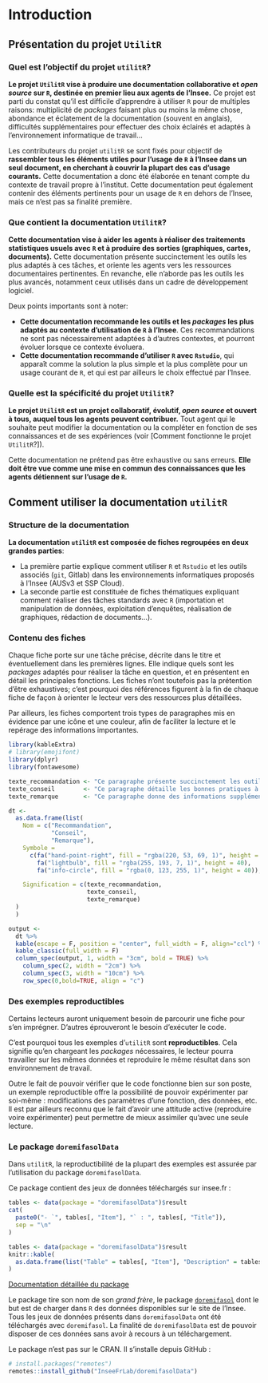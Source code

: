 # Introduction

## Présentation du projet `UtilitR`

### Quel est l'objectif du projet `utilitR`?

**Le projet `UtilitR` vise à produire une documentation collaborative et _open source_ sur `R`, destinée en premier lieu aux agents de l'Insee.** Ce projet est parti du constat qu'il est difficile d'apprendre à utiliser `R` pour de multiples raisons: multiplicité de _packages_ faisant plus ou moins la même chose, abondance et éclatement de la documentation (souvent en anglais), difficultés supplémentaires pour effectuer des choix éclairés et adaptés à l'environnement informatique de travail...

Les contributeurs du projet `utilitR` se sont fixés pour objectif de **rassembler tous les éléments utiles pour l'usage de `R` à l'Insee dans un seul document, en cherchant à couvrir la plupart des cas d'usage courants.** Cette documentation a donc été élaborée en tenant compte du contexte de travail propre à l'institut. Cette documentation peut également contenir des éléments pertinents pour un usage de `R` en dehors de l'Insee, mais ce n'est pas sa finalité première.

### Que contient la documentation `UtilitR`?

**Cette documentation vise à aider les agents à réaliser des traitements statistiques usuels avec `R` et à produire des sorties (graphiques, cartes, documents).** Cette documentation présente succinctement les outils les plus adaptés à ces tâches, et oriente les agents vers les ressources documentaires pertinentes. En revanche, elle n'aborde pas les outils les plus avancés, notamment ceux utilisés dans un cadre de développement logiciel.

Deux points importants sont à noter:

* **Cette documentation recommande les outils et les *packages* les plus adaptés au contexte d'utilisation de `R` à l'Insee**. Ces recommandations ne sont pas nécessairement adaptées à d'autres contextes, et pourront évoluer lorsque ce contexte évoluera.
* **Cette documentation recommande d'utiliser `R` avec `Rstudio`**, qui apparaît comme la solution la plus simple et la plus complète pour un usage courant de `R`, et qui est par ailleurs le choix effectué par l'Insee.

### Quelle est la spécificité du projet `UtilitR`?

**Le projet `UtilitR` est un projet collaboratif, évolutif, *open source* et ouvert à tous, auquel tous les agents peuvent contribuer.** Tout agent qui le souhaite peut modifier la documentation ou la compléter en fonction de ses connaissances et de ses expériences (voir [Comment fonctionne le projet `UtilitR`?]).

Cette documentation ne prétend pas être exhaustive ou sans erreurs. **Elle doit être vue comme une mise en commun des connaissances que les agents détiennent sur l'usage de `R`.**

## Comment utiliser la documentation `utilitR`

### Structure de la documentation

**La documentation `utilitR` est composée de fiches regroupées en deux grandes parties**: 

- La première partie explique comment utiliser `R` et `Rstudio` et les outils associés (`git`, Gitlab) dans les environnements informatiques proposés à l'Insee (AUSv3 et SSP Cloud). 
- La seconde partie est constituée de fiches thématiques expliquant comment réaliser des tâches standards avec `R` (importation et manipulation de données, exploitation d'enquêtes, réalisation de graphiques, rédaction de documents...).

### Contenu des fiches

Chaque fiche porte sur une tâche précise, décrite dans le titre et éventuellement dans les premières lignes. Elle indique quels sont les _packages_ adaptés pour réaliser la tâche en question, et en présentent en détail les principales fonctions. Les fiches n'ont toutefois pas la prétention d'être exhaustives; c'est pourquoi des références figurent à la fin de chaque fiche de façon à orienter le lecteur vers des ressources plus détaillées.

Par ailleurs, les fiches comportent trois types de paragraphes mis en évidence par une icône et une couleur, afin de faciliter la lecture et le repérage des informations importantes.

```r
library(kableExtra)
# library(emojifont)
library(dplyr)
library(fontawesome)

texte_recommandation <- "Ce paragraphe présente succinctement les outils et les approches les plus adaptés à la tâche concernée. Chaque fiche ne comprend qu'un seul paragraphe de ce type."
texte_conseil        <- "Ce paragraphe détaille les bonnes pratiques à adopter."
texte_remarque       <- "Ce paragraphe donne des informations supplémentaires ou formule une mise en garde."

dt <- 
  as.data.frame(list(
    Nom = c("Recommandation", 
            "Conseil", 
            "Remarque"), 
    Symbole = 
      c(fa("hand-point-right", fill = "rgba(220, 53, 69, 1)", height = 40),
        fa("lightbulb", fill = "rgba(255, 193, 7, 1)", height = 40),
        fa("info-circle", fill = "rgba(0, 123, 255, 1)", height = 40)),

    Signification = c(texte_recommandation, 
                      texte_conseil, 
                      texte_remarque)
  )
  )

output <- 
  dt %>% 
  kable(escape = F, position = "center", full_width = F, align="ccl") %>%
  kable_classic(full_width = F)
  column_spec(output, 1, width = "3cm", bold = TRUE) %>%
    column_spec(2, width = "2cm") %>% 
    column_spec(3, width = "10cm") %>% 
    row_spec(0,bold=TRUE, align = "c")
```

### Des exemples reproductibles

Certains lecteurs auront uniquement besoin de parcourir une fiche pour s'en imprégner. D'autres éprouveront le besoin d'exécuter le code.

C'est pourquoi tous les exemples d'`utilitR` sont **reproductibles**. Cela signifie qu'en chargeant les _packages_ nécessaires, le lecteur pourra travailler sur les mêmes données et reproduire le même résultat dans son environnement de travail.

::: {.recommandation data-latex=""}

Outre le fait de pouvoir vérifier que le code fonctionne bien sur son poste, un exemple reproductible offre la possibilité de pouvoir expérimenter par soi-même : modifications des paramètres d'une fonction, des données, etc. Il est par ailleurs reconnu que le fait d'avoir une attitude active (reproduire voire expérimenter) peut permettre de mieux assimiler qu'avec une seule lecture.
:::

### Le package `doremifasolData`

Dans `utilitR`, la reproductibilité de la plupart des exemples est assurée par l'utilisation du package `doremifasolData`.

Ce package contient des jeux de données téléchargés sur insee.fr :

```r
tables <- data(package = "doremifasolData")$result
cat(
  paste0("- `", tables[, "Item"], "` : ", tables[, "Title"]),
  sep = "\n"
)
```

```r
tables <- data(package = "doremifasolData")$result
knitr::kable(
  as.data.frame(list("Table" = tables[, "Item"], "Description" = tables[, "Title"]))
)
```


[Documentation détaillée du package](https://inseefrlab.github.io/DoReMIFaSolData/)

::: {.remarque data-latex=""}

Le package tire son nom de son _grand frère_, le package [`doremifasol`](https://inseefrlab.github.io/DoReMIFaSol) dont le but est de charger dans `R` des données disponibles sur le site de l'Insee. Tous les jeux de données présents dans `doremifasolData` ont été téléchargés avec `doremifasol`. La finalité de `doremifasolData` est de pouvoir disposer de ces données sans avoir à recours à un téléchargement.

:::

Le package n'est pas sur le CRAN. Il s'installe depuis GitHub :
```r
# install.packages("remotes")
remotes::install_github("InseeFrLab/doremifasolData")
```

<!--
Sur AUS (où github.com n'est pas accessible) :
```
install.packages("doremifasolData", repos = "https://nexus.insee.fr/repository/r-public")
```
-->

